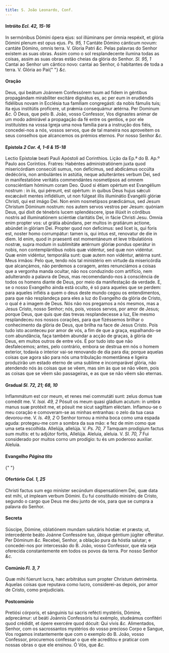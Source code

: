 ```yaml
---
title: S. João Leonardo, Conf.
---
```


<h4 class="text-center">
  Intróito <em>Ecl. 42, 15-16</em>
</h4>
<div class="grid grid-cols-2 gap-5">
  <span class="text-justify">
    In sermónibus Dómini ópera ejus: sol illúminans per ómnia respéxit, et
    glória Dómini plenum est opus ejus. <em>Ps. 95, 1</em> Cantáte Dómino
    cánticum novum: cantáte Dómino, omnis terra. V. Gloria Patri <em>&c.</em>
  </span>
  <span class="text-justify">
    Pelas palavras do Senhor existem as suas obras. Assim como o sol
    resplandecente ilumina todas as coisas, assim as suas obras estão cheias da
    glória do Senhor. <em>Sl. 95, 1</em> Cantai ao Senhor um cântico novo:
    cantai ao Senhor, ó habitantes de toda a terra. V. Glória ao Pai{" "}
    <em>&c.</em>
  </span>
</div>


#### Oração
<div class="grid grid-cols-2 gap-5">
  <span class="text-justify">
    Deus, qui beátum Joánnem Confessórem tuum ad fidem in géntibus propagándam
    mirabíliter excitáre dignátus es, ac per eum in erudiéndis fidélibus novam
    in Ecclésia tua famíliam congregásti: da nobis fámulis tuis; ita ejus
    institútis profícere, ut prǽmia consequámur ætérna. Per Dominum <em>&c.</em>
  </span>
  <span class="text-justify">
    Ó Deus, que pelo B. João, vosso Confessor, Vos dignastes animar de um modo
    admirável a propagação da fé entre os gentios, e por ele instituístes na
    vossa Igreja uma nova família para a instrução dos fiéis, concedei-nos a
    nós, vossos servos, que de tal maneira nos aproveitem os seus conselhos que
    alcancemos os prémios eternos. Por nosso Senhor <em>&c.</em>
  </span>
</div>

<h4 class="text-center">
  Epístola <em>2 Cor. 4, 1-6 & 15-18</em>
</h4>
<div class="grid grid-cols-2 gap-5">
  <span class="text-justify">
    Lectio Epístolæ beati Pauli Apóstoli ad Corinthios.
  </span>
  <span class="text-justify">
    Lição da Ep.ª do B. Ap.º Paulo aos Coríntios.
  </span>
  <span class="text-justify">
    Fratres: Habéntes administratiónem juxta quod misericórdiam consecúti sumus,
    non defícimus, sed abdicámus occúlta dedécóris, non ambulántes in astútia,
    neque adulterántes verbum Dei, sed in manifestatióne veritátis commendántes
    nosmetípsos ad omnem consciéntiam hóminum coram Deo. Quod si étiam opértum
    est Evangélium nostrum : in iis, qui péreunt, est opértum: in quibus Deus
    hujus sǽculi excæcávit mentes infidélium, ut non fúlgeat illis illuminátio
    Evangélii glóriæ Christi, qui est imágo Dei. Non enim nosmetípsos
    prædicámus, sed Jesum Christum Dóminum nostrum: nos autem servos vestros per
    Jesum: quóniam Deus, qui dixit de ténebris lucem splendéscere, ipse illúxit
    in córdibus nostris ad illuminatiónem sciéntiæ claritátis Dei, in fácie
    Christi Jesu. Omnia enim propter vos: ut grátia abúndans, per multos in
    gratiárum actione, abúndet in glóriam Dei. Propter quod non deficimus: sed
    licet is, qui foris est, noster homo corrumpátur: tamen is, qui intus est,
    renovatur de die in diem. Id enim, quod in praesenti est momentáneum et leve
    tribulatiónis nostræ, supra modum in sublimitáte ætérnum glóriæ pondus
    operátur in nobis, non contemplántibus nobis quæ vidéntur, sed quæ non
    vidéntur. Quæ enim vidéntur, temporália sunt: quæ autem non vidéntur, ætérna
    sunt.
  </span>
  <span class="text-justify">
    Meus irmãos: Pelo que, tendo nós tal ministério em virtude da misericórdia
    que alcançámos, não perdemos a coragem, antes renunciámos a coisas que a
    vergonha manda ocultar, não nos conduzindo com artifício, nem adulterando a
    palavra de Deus, mas recomendando-nos à consciência de todos os homens
    diante de Deus, por meio da manifestação da verdade. E, se o nosso Evangelho
    ainda está oculto, é só para aqueles que se perdem: para aqueles infiéis a
    quem o deus deste mundo cegou os entendimentos, para que não resplandeça
    para eles a luz do Evangelho da glória de Cristo, o qual é a imagem de Deus.
    Nós não nos pregamos a nós mesmos, mas a Jesus Cristo, nosso Senhor; nós,
    pois, vossos servos, por amor de Jesus; porque Deus, que quis que das trevas
    resplandecesse a luz, Ele mesmo resplandeceu nos nossos corações, para que
    fizéssemos brilhar o conhecimento da glória de Deus, que brilha na face de
    Jesus Cristo. Pois tudo isto aconteceu por amor de vós, a fim de que a
    graça, espalhando-se com abundância, faça também abundar a acção de graças,
    à glória de Deus, em muitos outros de entre vós. É por tudo isto que não
    desfalecemos; antes, pelo contrário, embora se destrua em nós o homem
    exterior, todavia o interior vai-se renovando de dia para dia; porque
    aquelas coisas que agora são para nós uma tribulação momentânea e ligeira
    produzirão um estado eterno de uma sublime e incomparável glória, não
    atendendo nós às coisas que se vêem, mas sim às que se não vêem, pois as
    coisas que se vêem são passageiras, e as que se não vêem são eternas.
  </span>
</div>

<h4 class="text-center">
  Gradual <em>Sl. 72, 21; 68, 10</em>
</h4>
<div class="grid grid-cols-2 gap-5">
  <span class="text-justify">
    Inflammátum est cor meum, et renes mei commutáti sunt: zelus domus tuæ
    comédit me. V. <em>Isai. 49, 2</em> Pósuit os meum quasi gládium acutum: in
    umbra manus suæ protéxit me, et pósuit me sicut sagíttam eléctam.
  </span>
  <span class="text-justify">
    Inflamou-se o meu coração e comoveram-se as minhas entranhas: o zelo da tua
    casa devorou-me. V. <em>Is. 49, 2</em> O Senhor tornou a minha boca como uma
    espada aguda: protegeu-me com a sombra da sua mão: e fez de mim como que uma
    seta escolhida.
  </span>
  <span class="text-justify">
    Allelúja, allelúja. V. <em>Ps. 70, 7</em> Tamquam prodígium factus sum
    multis: et tu adjútor fortis, Allelúja.
  </span>
  <span class="text-justify">
    Aleluia, aleluia. V. <em>Sl. 70, 7</em> Fui considerado por muitos corno um
    prodígio: tu és um poderoso auxiliar. Aleluia.
  </span>
</div>

<h4 class="text-center">
  Evangelho <em>Página tito</em>
</h4>{" "}

<h4 class="text-center">
  Ofertório <em>Col. 1, 25</em>
</h4>
<div class="grid grid-cols-2 gap-5">
  <span class="text-justify">
    Christi factus sum ego miníster secúndum dispensatiónem Dei, quæ data est
    mihi, ut ímpleam verbum Dómini.
  </span>
  <span class="text-justify">
    Eu fui constituído ministro de Cristo, segundo o cargo que Deus me deu junto
    de vós, para que se cumpra a palavra do Senhor.
  </span>
</div>


#### Secreta
<div class="grid grid-cols-2 gap-5">
  <span class="text-justify">
    Súscipe, Dómine, oblatiónem mundam salutáris hóstiæ: et præsta; ut,
    intercedénte beáto Joánne Confessóre tuo, úbique géntium júgiter offerátur.
    Per Dóminum <em>&c.</em>
  </span>
  <span class="text-justify">
    Recebei, Senhor, a oblação pura da hóstia salutar; e concedei-nos por
    intercessão do B. João, vosso Confessor, que ela seja oferecida
    constantemente em todos os povos da terra. Por nosso Senhor <em>&c.</em>
  </span>
</div>

<h4 class="text-center">
  Comúnio <em>Fl. 3, 7</em>
</h4>
<div class="grid grid-cols-2 gap-5">
  <span class="text-justify">
    Quæ mihi fúerunt lucra, hæc arbitrátus sum propter Christum detriménta.
  </span>
  <span class="text-justify">
    Aquelas coisas que reputava como lucro, considerei-as depois, por amor de
    Cristo, como prejudiciais.
  </span>
</div>


#### Postcomúnio
<div class="grid grid-cols-2 gap-5">
  <span class="text-justify">
    Pretiósi córporis, et sánguinis tui sacris refécti mystériis, Dómine,
    adprecámur: ut beáti Joánnis Confessóris tui exémplo, studeámus confitéri
    quod crédidit, et ópere exercére quod dócuit: Qui vivis <em>&c.</em>
  </span>
  <span class="text-justify">
    Alimentados, Senhor, com os sacrossantos mystérios do vosso precioso Corpo e
    Sangue, Vos rogamos instantemente que com o exemplo do B. João, vosso
    Confessor, procuremos confessar o que ele acreditou e praticar com nossas
    obras o que ele ensinou. Ó Vós, que <em>&c.</em>
  </span>
</div>
